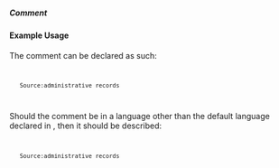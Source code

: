 ===== Comment ===== 
{{for revison 1.02}}
==== Example Usage ====
The comment can be declared as such:
<code xml>
    <comment>Source:administrative records</comment>
</code>

Should the comment be in a language other than the default language declared in <iati-activity>, then it should be described:
<code xml>
    <comment xml:lang="en">Source:administrative records</comment>
</code>

